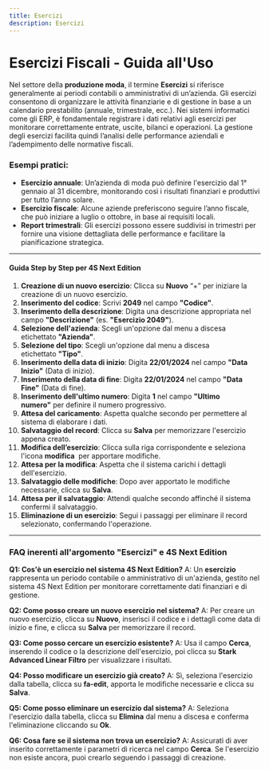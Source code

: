 ```yaml
---
title: Esercizi
description: Esercizi
---
```


# Esercizi Fiscali - Guida all'Uso

Nel settore della **produzione moda**, il termine **Esercizi** si riferisce generalmente ai periodi contabili o amministrativi di un’azienda. Gli esercizi consentono di organizzare le attività finanziarie e di gestione in base a un calendario prestabilito (annuale, trimestrale, ecc.). Nei sistemi informatici come gli ERP, è fondamentale registrare i dati relativi agli esercizi per monitorare correttamente entrate, uscite, bilanci e operazioni. La gestione degli esercizi facilita quindi l’analisi delle performance aziendali e l’adempimento delle normative fiscali.

### Esempi pratici:

* **Esercizio annuale**: Un’azienda di moda può definire l'esercizio dal 1° gennaio al 31 dicembre, monitorando così i risultati finanziari e produttivi per tutto l’anno solare.
* **Esercizio fiscale**: Alcune aziende preferiscono seguire l’anno fiscale, che può iniziare a luglio o ottobre, in base ai requisiti locali.
* **Report trimestrali**: Gli esercizi possono essere suddivisi in trimestri per fornire una visione dettagliata delle performance e facilitare la pianificazione strategica.

***

#### Guida Step by Step per 4S Next Edition

1. **Creazione di un nuovo esercizio**: Clicca su **Nuovo** “+” per iniziare la creazione di un nuovo esercizio.
2. **Inserimento del codice**: Scrivi **2049** nel campo **"Codice"**.
3. **Inserimento della descrizione**: Digita una descrizione appropriata nel campo **"Descrizione"** (es. **"Esercizio 2049"**).
4. **Selezione dell'azienda**: Scegli un'opzione dal menu a discesa etichettato **"Azienda"**.
5. **Selezione del tipo**: Scegli un'opzione dal menu a discesa etichettato **"Tipo"**.
6. **Inserimento della data di inizio**: Digita **22/01/2024** nel campo **"Data Inizio"** (Data di inizio).
7. **Inserimento della data di fine**: Digita **22/01/2024** nel campo **"Data Fine"** (Data di fine).
8. **Inserimento dell'ultimo numero**: Digita **1** nel campo **"Ultimo numero"** per definire il numero progressivo.
9. **Attesa del caricamento**: Aspetta qualche secondo per permettere al sistema di elaborare i dati.
10. **Salvataggio del record**: Clicca su **Salva** per memorizzare l'esercizio appena creato.
11. **Modifica dell’esercizio**: Clicca sulla riga corrispondente e seleziona l'icona **modifica**  per apportare modifiche.
12. **Attesa per la modifica**: Aspetta che il sistema carichi i dettagli dell'esercizio.
13. **Salvataggio delle modifiche**: Dopo aver apportato le modifiche necessarie, clicca su **Salva**.
14. **Attesa per il salvataggio**: Attendi qualche secondo affinché il sistema confermi il salvataggio.
15. **Eliminazione di un esercizio**: Segui i passaggi per eliminare il record selezionato, confermando l'operazione.

***

### FAQ inerenti all'argomento "**Esercizi"** e 4S Next Edition

**Q1: Cos'è un esercizio nel sistema 4S Next Edition?**
A: Un **esercizio** rappresenta un periodo contabile o amministrativo di un'azienda, gestito nel sistema 4S Next Edition per monitorare correttamente dati finanziari e di gestione.

**Q2: Come posso creare un nuovo esercizio nel sistema?**
A: Per creare un nuovo esercizio, clicca su **Nuovo**, inserisci il codice e i dettagli come data di inizio e fine, e clicca su **Salva** per memorizzare il record.

**Q3: Come posso cercare un esercizio esistente?**
A: Usa il campo **Cerca**, inserendo il codice o la descrizione dell'esercizio, poi clicca su **Stark Advanced Linear Filtro** per visualizzare i risultati.

**Q4: Posso modificare un esercizio già creato?**
A: Sì, seleziona l'esercizio dalla tabella, clicca su **fa-edit**, apporta le modifiche necessarie e clicca su **Salva**.

**Q5: Come posso eliminare un esercizio dal sistema?**
A: Seleziona l'esercizio dalla tabella, clicca su **Elimina** dal menu a discesa e conferma l'eliminazione cliccando su **Ok**.

**Q6: Cosa fare se il sistema non trova un esercizio?**
A: Assicurati di aver inserito correttamente i parametri di ricerca nel campo **Cerca**. Se l'esercizio non esiste ancora, puoi crearlo seguendo i passaggi di creazione.